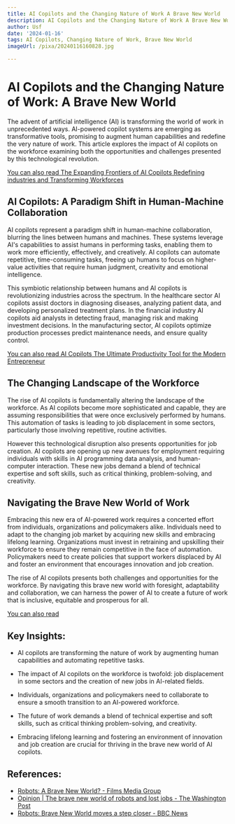 ```yaml
---
title: AI Copilots and the Changing Nature of Work A Brave New World
description: AI Copilots and the Changing Nature of Work A Brave New World
author: Usf
date: '2024-01-16'
tags: AI Copilots, Changing Nature of Work, Brave New World
imageUrl: /pixa/20240116160828.jpg

---
```

# AI Copilots and the Changing Nature of  Work: A Brave New World

The advent of artificial intelligence (AI) is  transforming the world of work in unprecedented ways. AI-powered copilot systems are emerging as transformative tools, promising to augment human  capabilities and redefine the very nature of work. This  article explores the impact of  AI copilots on the workforce examining both the opportunities and challenges presented  by this technological revolution.

[You can also read  The Expanding Frontiers of AI Copilots Redefining industries and Transforming Workforces](The%20Expanding%20Frontiers%20of%20AI%20Copilots%20Redefining%20industries%20and%20Transforming%20Workforces)


## AI Copilots: A Paradigm  Shift in Human-Machine Collaboration

AI copilots represent a paradigm shift in human-machine collaboration, blurring  the lines between humans and machines. These systems leverage AI's capabilities to assist humans in performing tasks, enabling  them to work more efficiently, effectively,  and creatively. AI copilots can automate  repetitive, time-consuming tasks, freeing up  humans to focus on  higher-value activities  that require human judgment, creativity and emotional intelligence.

This symbiotic relationship between humans and AI copilots is revolutionizing  industries across the spectrum. In the healthcare sector AI copilots assist  doctors in diagnosing diseases, analyzing patient data, and developing personalized treatment plans. In the financial industry AI  copilots  aid analysts in detecting fraud, managing risk  and making  investment decisions. In the manufacturing  sector, AI copilots optimize production processes predict maintenance needs,  and ensure  quality control.

[You can also read AI Copilots The Ultimate Productivity Tool for the Modern Entrepreneur](AI%20Copilots%20The%20Ultimate%20Productivity%20Tool%20for%20the%20Modern%20Entrepreneur)


## The Changing Landscape of the Workforce

The rise of AI copilots is  fundamentally  altering the  landscape of  the workforce. As AI copilots become more sophisticated and capable, they are assuming  responsibilities that were once exclusively performed  by humans. This automation of  tasks is leading to job displacement in some sectors, particularly those involving repetitive, routine activities.

However this technological disruption also presents opportunities for job creation. AI  copilots  are opening up new avenues for employment requiring individuals with  skills in AI programming data analysis, and human-computer  interaction. These new jobs demand  a blend of technical expertise and soft skills, such as critical thinking, problem-solving,  and creativity.

## Navigating the Brave New World of Work

Embracing this new era of AI-powered work requires a concerted effort from individuals, organizations and  policymakers alike. Individuals need to adapt to the changing job market by acquiring new skills and embracing lifelong learning. Organizations must invest in retraining and upskilling their  workforce to ensure they remain competitive in the face of automation. Policymakers need to create policies that support workers displaced by AI and foster an environment that encourages innovation and job creation.

The rise of AI copilots presents both challenges and opportunities for the workforce. By navigating this brave  new world with foresight, adaptability and collaboration, we can harness the power of AI to  create a future of work that is  inclusive,  equitable  and prosperous for all.

[You can also read ]()


## Key Insights:

- AI copilots are transforming the nature of work  by augmenting human capabilities and automating repetitive tasks.


- The impact of AI copilots on the workforce is twofold: job displacement in some sectors and the creation of new jobs in AI-related  fields.


- Individuals, organizations  and  policymakers need to collaborate to ensure  a smooth  transition to an AI-powered workforce.


- The future of work demands a blend of technical expertise and soft skills, such as critical  thinking problem-solving, and creativity.


- Embracing lifelong learning  and fostering an environment of innovation and job creation are crucial for  thriving in the  brave  new  world of AI copilots.

## References:
- [Robots: A Brave New World? - Films Media Group](https://www.films.com/ecTitleDetail.aspx?TitleID=151808)
- [Opinion | The brave new world of robots and lost jobs - The Washington Post](https://www.washingtonpost.com/opinions/the-brave-new-world-of-robots-and-lost-jobs/2016/08/11/e66a4914-5fff-11e6-af8e-54aa2e849447_story.html)
- [Robots: Brave New World moves a step closer - BBC News](https://www.bbc.com/news/business-20800118)
